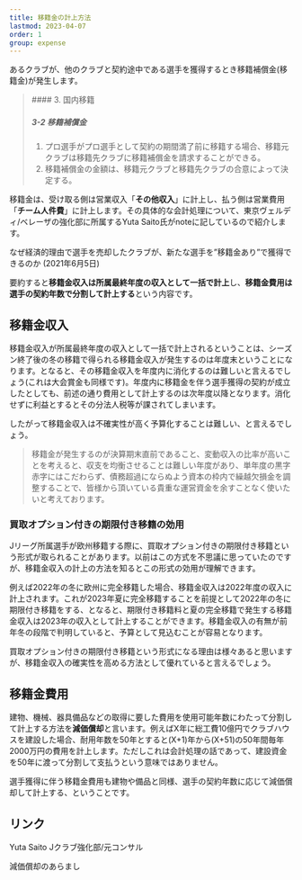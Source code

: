 ```yaml
---
title: 移籍金の計上方法
lastmod: 2023-04-07
order: 1
group: expense
---
```


あるクラブが、他のクラブと契約途中である選手を獲得するとき移籍補償金(移籍金)が発生します。

<Blockquote title="プロサッカー選手の契約、登録および移籍に関する規則" url="http://www.jfa.jp/documents/pdf/basic/br20.pdf">
  #### 3. 国内移籍

  ##### 3-2 移籍補償金
  
  1. プロ選手がプロ選手として契約の期間満了前に移籍する場合、移籍元クラブは移籍先クラブに移籍補償金を請求することができる。
  2. 移籍補償金の金額は、移籍元クラブと移籍先クラブの合意によって決定する。
</Blockquote>

移籍金は、受け取る側は営業収入「**その他収入**」に計上し、払う側は営業費用「**チーム人件費**」に計上します。その具体的な会計処理について、東京ヴェルディ/ベレーザの強化部に所属するYuta Saito氏がnoteに記しているので紹介します。

<PanelLink href="https://note.com/yutasaito_pt/n/nfb89d96c8b22">なぜ経済的理由で選手を売却したクラブが、新たな選手を”移籍金あり”で獲得できるのか (2021年6月5日)</PanelLink>

要約すると**移籍金収入は所属最終年度の収入として一括で計上**し、**移籍金費用は選手の契約年数で分割して計上する**という内容です。

## 移籍金収入

移籍金収入が所属最終年度の収入として一括で計上されるということは、シーズン終了後の冬の移籍で得られる移籍金収入が発生するのは年度末ということになります。となると、その移籍金収入を年度内に消化するのは難しいと言えるでしょう(これは大会賞金も同様です)。年度内に移籍金を伴う選手獲得の契約が成立したとしても、前述の通り費用として計上するのは次年度以降となります。消化せずに利益とするとその分法人税等が課されてしまいます。

したがって移籍金収入は不確実性が高く予算化することは難しい、と言えるでしょう。

<Blockquote title="ファジアーノ岡山 2013年度 経営状況についてのご報告 (2014/04/24)" url="https://www.fagiano-okayama.com/news/p1398334491.html">
  移籍金が発生するのが決算期末直前であること、変動収入の比率が高いことを考えると、収支を均衡させることは難しい年度があり、単年度の黒字赤字にはこだわらず、債務超過にならぬよう資本の枠内で繰越欠損金を調整することで、皆様から頂いている貴重な運営資金を余すことなく使いたいと考えております。
</Blockquote>

### 買取オプション付きの期限付き移籍の効用

Jリーグ所属選手が欧州移籍する際に、買取オプション付きの期限付き移籍という形式が取られることがあります。以前はこの方式を不思議に思っていたのですが、移籍金収入の計上の方法を知るとこの形式の効用が理解できます。

例えば2022年の冬に欧州に完全移籍した場合、移籍金収入は2022年度の収入に計上されます。これが2023年夏に完全移籍することを前提として2022年の冬に期限付き移籍をする、となると、期限付き移籍料と夏の完全移籍で発生する移籍金収入は2023年の収入として計上することができます。移籍金収入の有無が前年冬の段階で判明していると、予算として見込むことが容易となります。

買取オプション付きの期限付き移籍という形式になる理由は様々あると思いますが、移籍金収入の確実性を高める方法として優れていると言えるでしょう。

## 移籍金費用

建物、機械、器具備品などの取得に要した費用を使用可能年数にわたって分割して計上する方法を**減価償却**と言います。例えばX年に総工費10億円でクラブハウスを建設した場合、耐用年数を50年とすると(X+1)年から(X+51)の50年間毎年2000万円の費用を計上します。ただしこれは会計処理の話であって、建設資金を50年に渡って分割して支払うという意味ではありません。

選手獲得に伴う移籍金費用も建物や備品と同様、選手の契約年数に応じて減価償却して計上する、ということです。

## リンク

<PanelLink href="https://note.com/yutasaito_pt/">Yuta Saito Jクラブ強化部/元コンサル</PanelLink>

<PanelLink href="https://www.nta.go.jp/taxes/shiraberu/taxanswer/shotoku/2100.htm">減価償却のあらまし</PanelLink>
